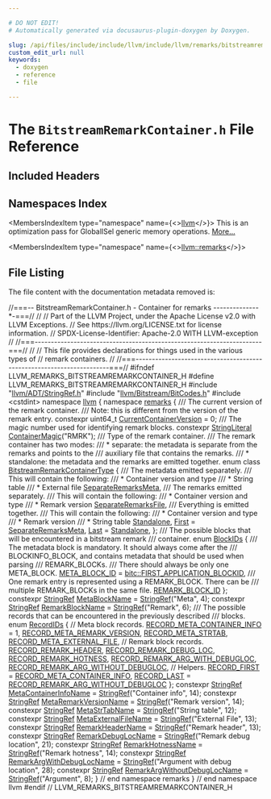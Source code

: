 ```yaml
---

# DO NOT EDIT!
# Automatically generated via docusaurus-plugin-doxygen by Doxygen.

slug: /api/files/include/include/llvm/include/llvm/remarks/bitstreamremarkcontainer-h
custom_edit_url: null
keywords:
  - doxygen
  - reference
  - file

---
```





# The `BitstreamRemarkContainer.h` File Reference

<DoxygenPage pluginConfig={pluginConfig}>



## Included Headers

<IncludesList>
<IncludesListItem
  filePath="llvm/ADT/StringRef.h"
  permalink="/docs/api/files/include/include/llvm/include/llvm/adt/stringref-h"
  isLocal="true" />
<IncludesListItem
  filePath="llvm/Bitstream/BitCodes.h"
  permalink="/docs/api/files/include/include/llvm/include/llvm/bitstream/bitcodes-h"
  isLocal="true" />
<IncludesListItem
  filePath="cstdint"
  permalink=""
  isLocal="false" />
</IncludesList>

## Namespaces Index

<MembersIndex>

<MembersIndexItem
  type="namespace"
  name={<><a href="/docs/api/namespaces/llvm">llvm</a></>}>
This is an optimization pass for GlobalISel generic memory operations. <a href="/docs/api/namespaces/llvm/#details">More...</a>
</MembersIndexItem>

<MembersIndexItem
  type="namespace"
  name={<><a href="/docs/api/namespaces/llvm/remarks">llvm::remarks</a></>}>
</MembersIndexItem>

</MembersIndex>


## File Listing

The file content with the documentation metadata removed is:

<ProgramListing>

<Link id="l00001" /><CodeLine lineNumber="1"><Highlight kind="comment">//===-- BitstreamRemarkContainer.h - Container for remarks --------------&#42;-===//</Highlight><Highlight kind="normal"></Highlight></CodeLine>
<Link id="l00002" /><CodeLine lineNumber="2"><Highlight kind="normal"></Highlight><Highlight kind="comment">//</Highlight><Highlight kind="normal"></Highlight></CodeLine>
<Link id="l00003" /><CodeLine lineNumber="3"><Highlight kind="normal"></Highlight><Highlight kind="comment">// Part of the LLVM Project, under the Apache License v2.0 with LLVM Exceptions.</Highlight><Highlight kind="normal"></Highlight></CodeLine>
<Link id="l00004" /><CodeLine lineNumber="4"><Highlight kind="normal"></Highlight><Highlight kind="comment">// See https://llvm.org/LICENSE.txt for license information.</Highlight><Highlight kind="normal"></Highlight></CodeLine>
<Link id="l00005" /><CodeLine lineNumber="5"><Highlight kind="normal"></Highlight><Highlight kind="comment">// SPDX-License-Identifier: Apache-2.0 WITH LLVM-exception</Highlight><Highlight kind="normal"></Highlight></CodeLine>
<Link id="l00006" /><CodeLine lineNumber="6"><Highlight kind="normal"></Highlight><Highlight kind="comment">//</Highlight><Highlight kind="normal"></Highlight></CodeLine>
<Link id="l00007" /><CodeLine lineNumber="7"><Highlight kind="normal"></Highlight><Highlight kind="comment">//===----------------------------------------------------------------------===//</Highlight><Highlight kind="normal"></Highlight></CodeLine>
<Link id="l00008" /><CodeLine lineNumber="8"><Highlight kind="normal"></Highlight><Highlight kind="comment">//</Highlight><Highlight kind="normal"></Highlight></CodeLine>
<Link id="l00009" /><CodeLine lineNumber="9"><Highlight kind="normal"></Highlight><Highlight kind="comment">// This file provides declarations for things used in the various types of</Highlight><Highlight kind="normal"></Highlight></CodeLine>
<Link id="l00010" /><CodeLine lineNumber="10"><Highlight kind="normal"></Highlight><Highlight kind="comment">// remark containers.</Highlight><Highlight kind="normal"></Highlight></CodeLine>
<Link id="l00011" /><CodeLine lineNumber="11"><Highlight kind="normal"></Highlight><Highlight kind="comment">//</Highlight><Highlight kind="normal"></Highlight></CodeLine>
<Link id="l00012" /><CodeLine lineNumber="12"><Highlight kind="normal"></Highlight><Highlight kind="comment">//===----------------------------------------------------------------------===//</Highlight><Highlight kind="normal"></Highlight></CodeLine>
<Link id="l00013" /><CodeLine lineNumber="13"><Highlight kind="normal"></Highlight></CodeLine>
<Link id="l00014" /><CodeLine lineNumber="14"><Highlight kind="normal"></Highlight><Highlight kind="preprocessor">#ifndef LLVM&#95;REMARKS&#95;BITSTREAMREMARKCONTAINER&#95;H</Highlight><Highlight kind="normal"></Highlight></CodeLine>
<Link id="l00015" /><CodeLine lineNumber="15"><Highlight kind="normal"></Highlight><Highlight kind="preprocessor">#define LLVM&#95;REMARKS&#95;BITSTREAMREMARKCONTAINER&#95;H</Highlight><Highlight kind="normal"></Highlight></CodeLine>
<Link id="l00016" /><CodeLine lineNumber="16"><Highlight kind="normal"></Highlight></CodeLine>
<Link id="l00017" /><CodeLine lineNumber="17"><Highlight kind="normal"></Highlight><Highlight kind="preprocessor">#include &quot;<a href="/docs/api/files/include/include/llvm/include/llvm/adt/stringref-h">llvm/ADT/StringRef.h</a>&quot;</Highlight><Highlight kind="normal"></Highlight></CodeLine>
<Link id="l00018" /><CodeLine lineNumber="18"><Highlight kind="normal"></Highlight><Highlight kind="preprocessor">#include &quot;<a href="/docs/api/files/include/include/llvm/include/llvm/bitstream/bitcodes-h">llvm/Bitstream/BitCodes.h</a>&quot;</Highlight><Highlight kind="normal"></Highlight></CodeLine>
<Link id="l00019" /><CodeLine lineNumber="19"><Highlight kind="normal"></Highlight><Highlight kind="preprocessor">#include &lt;cstdint&gt;</Highlight><Highlight kind="normal"></Highlight></CodeLine>
<Link id="l00020" /><CodeLine lineNumber="20"><Highlight kind="normal"></Highlight></CodeLine>
<Link id="l00021" /><CodeLine lineNumber="21"><Highlight kind="normal"></Highlight><Highlight kind="keyword">namespace </Highlight><Highlight kind="normal"><a href="/docs/api/namespaces/llvm">llvm</a> &#123;</Highlight></CodeLine>
<Link id="l00022" /><CodeLine lineNumber="22"><Highlight kind="normal"></Highlight><Highlight kind="keyword">namespace </Highlight><Highlight kind="normal"><a href="/docs/api/namespaces/llvm/remarks">remarks</a> &#123;</Highlight></CodeLine>
<Link id="l00023" /><CodeLine lineNumber="23"><Highlight kind="normal"></Highlight><Highlight kind="comment"></Highlight></CodeLine>
<Link id="l00024" /><CodeLine lineNumber="24"><Highlight kind="comment">/// The current version of the remark container.</Highlight></CodeLine>
<Link id="l00025" /><CodeLine lineNumber="25"><Highlight kind="comment">/// Note: this is different from the version of the remark entry.</Highlight><Highlight kind="normal"></Highlight></CodeLine>
<Link id="l00026" /><CodeLine lineNumber="26" lineLink="/docs/api/namespaces/llvm/remarks/#a3f42c1ba51663eaef716aaed6589efce"><Highlight kind="normal"></Highlight><Highlight kind="keyword">constexpr</Highlight><Highlight kind="normal"> uint64&#95;t <a href="/docs/api/namespaces/llvm/remarks/#a3f42c1ba51663eaef716aaed6589efce">CurrentContainerVersion</a> = 0;</Highlight><Highlight kind="comment"></Highlight></CodeLine>
<Link id="l00027" /><CodeLine lineNumber="27"><Highlight kind="comment">/// The magic number used for identifying remark blocks.</Highlight><Highlight kind="normal"></Highlight></CodeLine>
<Link id="l00028" /><CodeLine lineNumber="28" lineLink="/docs/api/namespaces/llvm/remarks/#acc638ffc46bd235e04176e244948a300"><Highlight kind="normal"></Highlight><Highlight kind="keyword">constexpr</Highlight><Highlight kind="normal"> <a href="/docs/api/classes/llvm/stringliteral">StringLiteral</a> <a href="/docs/api/namespaces/llvm/remarks/#acc638ffc46bd235e04176e244948a300">ContainerMagic</a>(</Highlight><Highlight kind="stringliteral">&quot;RMRK&quot;</Highlight><Highlight kind="normal">);</Highlight></CodeLine>
<Link id="l00029" /><CodeLine lineNumber="29"><Highlight kind="normal"></Highlight><Highlight kind="comment"></Highlight></CodeLine>
<Link id="l00030" /><CodeLine lineNumber="30"><Highlight kind="comment">/// Type of the remark container.</Highlight></CodeLine>
<Link id="l00031" /><CodeLine lineNumber="31"><Highlight kind="comment">/// The remark container has two modes:</Highlight></CodeLine>
<Link id="l00032" /><CodeLine lineNumber="32"><Highlight kind="comment">/// &#42; separate: the metadata is separate from the remarks and points to the</Highlight></CodeLine>
<Link id="l00033" /><CodeLine lineNumber="33"><Highlight kind="comment">///             auxiliary file that contains the remarks.</Highlight></CodeLine>
<Link id="l00034" /><CodeLine lineNumber="34"><Highlight kind="comment">/// &#42; standalone: the metadata and the remarks are emitted together.</Highlight><Highlight kind="normal"></Highlight></CodeLine>
<Link id="l00035" /><CodeLine lineNumber="35" lineLink="/docs/api/namespaces/llvm/remarks/#a07f17102dd54c318b10c6c6009e27e1e"><Highlight kind="normal"></Highlight><Highlight kind="keyword">enum class</Highlight><Highlight kind="normal"> <a href="/docs/api/namespaces/llvm/remarks/#a07f17102dd54c318b10c6c6009e27e1e">BitstreamRemarkContainerType</a> &#123;</Highlight><Highlight kind="comment"></Highlight></CodeLine>
<Link id="l00036" /><CodeLine lineNumber="36"><Highlight kind="comment">  /// The metadata emitted separately.</Highlight></CodeLine>
<Link id="l00037" /><CodeLine lineNumber="37"><Highlight kind="comment">  /// This will contain the following:</Highlight></CodeLine>
<Link id="l00038" /><CodeLine lineNumber="38"><Highlight kind="comment">  /// &#42; Container version and type</Highlight></CodeLine>
<Link id="l00039" /><CodeLine lineNumber="39"><Highlight kind="comment">  /// &#42; String table</Highlight></CodeLine>
<Link id="l00040" /><CodeLine lineNumber="40"><Highlight kind="comment">  /// &#42; External file</Highlight><Highlight kind="normal"></Highlight></CodeLine>
<Link id="l00041" /><CodeLine lineNumber="41" lineLink="/docs/api/namespaces/llvm/remarks/#a07f17102dd54c318b10c6c6009e27e1ea4169738237fc9d6c1463bd5260de6c91"><Highlight kind="normal">  <a href="/docs/api/namespaces/llvm/remarks/#a07f17102dd54c318b10c6c6009e27e1ea4169738237fc9d6c1463bd5260de6c91">SeparateRemarksMeta</a>,</Highlight><Highlight kind="comment"></Highlight></CodeLine>
<Link id="l00042" /><CodeLine lineNumber="42"><Highlight kind="comment">  /// The remarks emitted separately.</Highlight></CodeLine>
<Link id="l00043" /><CodeLine lineNumber="43"><Highlight kind="comment">  /// This will contain the following:</Highlight></CodeLine>
<Link id="l00044" /><CodeLine lineNumber="44"><Highlight kind="comment">  /// &#42; Container version and type</Highlight></CodeLine>
<Link id="l00045" /><CodeLine lineNumber="45"><Highlight kind="comment">  /// &#42; Remark version</Highlight><Highlight kind="normal"></Highlight></CodeLine>
<Link id="l00046" /><CodeLine lineNumber="46" lineLink="/docs/api/namespaces/llvm/remarks/#a07f17102dd54c318b10c6c6009e27e1ea2a431092369d68b3ddf5f61852fee1a9"><Highlight kind="normal">  <a href="/docs/api/namespaces/llvm/remarks/#a07f17102dd54c318b10c6c6009e27e1ea2a431092369d68b3ddf5f61852fee1a9">SeparateRemarksFile</a>,</Highlight><Highlight kind="comment"></Highlight></CodeLine>
<Link id="l00047" /><CodeLine lineNumber="47"><Highlight kind="comment">  /// Everything is emitted together.</Highlight></CodeLine>
<Link id="l00048" /><CodeLine lineNumber="48"><Highlight kind="comment">  /// This will contain the following:</Highlight></CodeLine>
<Link id="l00049" /><CodeLine lineNumber="49"><Highlight kind="comment">  /// &#42; Container version and type</Highlight></CodeLine>
<Link id="l00050" /><CodeLine lineNumber="50"><Highlight kind="comment">  /// &#42; Remark version</Highlight></CodeLine>
<Link id="l00051" /><CodeLine lineNumber="51"><Highlight kind="comment">  /// &#42; String table</Highlight><Highlight kind="normal"></Highlight></CodeLine>
<Link id="l00052" /><CodeLine lineNumber="52" lineLink="/docs/api/namespaces/llvm/remarks/#a07f17102dd54c318b10c6c6009e27e1ea5c80f101108a356211fcb26b3f83eabb"><Highlight kind="normal">  <a href="/docs/api/namespaces/llvm/remarks/#a07f17102dd54c318b10c6c6009e27e1ea5c80f101108a356211fcb26b3f83eabb">Standalone</a>,</Highlight></CodeLine>
<Link id="l00053" /><CodeLine lineNumber="53" lineLink="/docs/api/namespaces/llvm/remarks/#a07f17102dd54c318b10c6c6009e27e1ea7fb55ed0b7a30342ba6da306428cae04"><Highlight kind="normal">  <a href="/docs/api/namespaces/llvm/remarks/#a07f17102dd54c318b10c6c6009e27e1ea7fb55ed0b7a30342ba6da306428cae04">First</a> = <a href="/docs/api/namespaces/llvm/remarks/#a07f17102dd54c318b10c6c6009e27e1ea4169738237fc9d6c1463bd5260de6c91">SeparateRemarksMeta</a>,</Highlight></CodeLine>
<Link id="l00054" /><CodeLine lineNumber="54" lineLink="/docs/api/namespaces/llvm/remarks/#a07f17102dd54c318b10c6c6009e27e1ead55b30607c2a9a2616347d6edb789f6b"><Highlight kind="normal">  <a href="/docs/api/namespaces/llvm/remarks/#a07f17102dd54c318b10c6c6009e27e1ead55b30607c2a9a2616347d6edb789f6b">Last</a> = <a href="/docs/api/namespaces/llvm/remarks/#a07f17102dd54c318b10c6c6009e27e1ea5c80f101108a356211fcb26b3f83eabb">Standalone</a>,</Highlight></CodeLine>
<Link id="l00055" /><CodeLine lineNumber="55"><Highlight kind="normal">&#125;;</Highlight></CodeLine>
<Link id="l00056" /><CodeLine lineNumber="56"><Highlight kind="normal"></Highlight><Highlight kind="comment"></Highlight></CodeLine>
<Link id="l00057" /><CodeLine lineNumber="57"><Highlight kind="comment">/// The possible blocks that will be encountered in a bitstream remark</Highlight></CodeLine>
<Link id="l00058" /><CodeLine lineNumber="58"><Highlight kind="comment">/// container.</Highlight><Highlight kind="normal"></Highlight></CodeLine>
<Link id="l00059" /><CodeLine lineNumber="59" lineLink="/docs/api/namespaces/llvm/remarks/#a30a2d98c5581ada910c6b48afde25d7f"><Highlight kind="normal"></Highlight><Highlight kind="keyword">enum</Highlight><Highlight kind="normal"> <a href="/docs/api/namespaces/llvm/remarks/#a30a2d98c5581ada910c6b48afde25d7f">BlockIDs</a> &#123;</Highlight><Highlight kind="comment"></Highlight></CodeLine>
<Link id="l00060" /><CodeLine lineNumber="60"><Highlight kind="comment">  /// The metadata block is mandatory. It should always come after the</Highlight></CodeLine>
<Link id="l00061" /><CodeLine lineNumber="61"><Highlight kind="comment">  /// BLOCKINFO&#95;BLOCK, and contains metadata that should be used when parsing</Highlight></CodeLine>
<Link id="l00062" /><CodeLine lineNumber="62"><Highlight kind="comment">  /// REMARK&#95;BLOCKs.</Highlight></CodeLine>
<Link id="l00063" /><CodeLine lineNumber="63"><Highlight kind="comment">  /// There should always be only one META&#95;BLOCK.</Highlight><Highlight kind="normal"></Highlight></CodeLine>
<Link id="l00064" /><CodeLine lineNumber="64" lineLink="/docs/api/namespaces/llvm/remarks/#a30a2d98c5581ada910c6b48afde25d7fa96cbb9f0138fc55670ed8eced6af857d"><Highlight kind="normal">  <a href="/docs/api/namespaces/llvm/remarks/#a30a2d98c5581ada910c6b48afde25d7fa96cbb9f0138fc55670ed8eced6af857d">META&#95;BLOCK&#95;ID</a> = <a href="/docs/api/namespaces/llvm/bitc/#a8cd4dd534ba6c31e93a88ca286c4f0e5ace7b0ab991cf2f44fb20f2f69cd3fdaa">bitc::FIRST&#95;APPLICATION&#95;BLOCKID</a>,</Highlight><Highlight kind="comment"></Highlight></CodeLine>
<Link id="l00065" /><CodeLine lineNumber="65"><Highlight kind="comment">  /// One remark entry is represented using a REMARK&#95;BLOCK. There can be</Highlight></CodeLine>
<Link id="l00066" /><CodeLine lineNumber="66"><Highlight kind="comment">  /// multiple REMARK&#95;BLOCKs in the same file.</Highlight><Highlight kind="normal"></Highlight></CodeLine>
<Link id="l00067" /><CodeLine lineNumber="67" lineLink="/docs/api/namespaces/llvm/remarks/#a30a2d98c5581ada910c6b48afde25d7fa6bbe4805277c5857c0c4b7abe5253525"><Highlight kind="normal">  <a href="/docs/api/namespaces/llvm/remarks/#a30a2d98c5581ada910c6b48afde25d7fa6bbe4805277c5857c0c4b7abe5253525">REMARK&#95;BLOCK&#95;ID</a></Highlight></CodeLine>
<Link id="l00068" /><CodeLine lineNumber="68"><Highlight kind="normal">&#125;;</Highlight></CodeLine>
<Link id="l00069" /><CodeLine lineNumber="69"><Highlight kind="normal"></Highlight></CodeLine>
<Link id="l00070" /><CodeLine lineNumber="70" lineLink="/docs/api/namespaces/llvm/remarks/#a77f13ca388c6b1db5b3d3bb898c46fdf"><Highlight kind="normal"></Highlight><Highlight kind="keyword">constexpr</Highlight><Highlight kind="normal"> <a href="/docs/api/classes/llvm/stringref">StringRef</a> <a href="/docs/api/namespaces/llvm/remarks/#a77f13ca388c6b1db5b3d3bb898c46fdf">MetaBlockName</a> = <a href="/docs/api/classes/llvm/stringref">StringRef</a>(</Highlight><Highlight kind="stringliteral">&quot;Meta&quot;</Highlight><Highlight kind="normal">, 4);</Highlight></CodeLine>
<Link id="l00071" /><CodeLine lineNumber="71" lineLink="/docs/api/namespaces/llvm/remarks/#a0759084cfd0a1be0cb02b8591834e1c8"><Highlight kind="normal"></Highlight><Highlight kind="keyword">constexpr</Highlight><Highlight kind="normal"> <a href="/docs/api/classes/llvm/stringref">StringRef</a> <a href="/docs/api/namespaces/llvm/remarks/#a0759084cfd0a1be0cb02b8591834e1c8">RemarkBlockName</a> = <a href="/docs/api/classes/llvm/stringref">StringRef</a>(</Highlight><Highlight kind="stringliteral">&quot;Remark&quot;</Highlight><Highlight kind="normal">, 6);</Highlight></CodeLine>
<Link id="l00072" /><CodeLine lineNumber="72"><Highlight kind="normal"></Highlight><Highlight kind="comment"></Highlight></CodeLine>
<Link id="l00073" /><CodeLine lineNumber="73"><Highlight kind="comment">/// The possible records that can be encountered in the previously described</Highlight></CodeLine>
<Link id="l00074" /><CodeLine lineNumber="74"><Highlight kind="comment">/// blocks.</Highlight><Highlight kind="normal"></Highlight></CodeLine>
<Link id="l00075" /><CodeLine lineNumber="75" lineLink="/docs/api/namespaces/llvm/remarks/#aeef144afcf67defcc6b922ea2612a83f"><Highlight kind="normal"></Highlight><Highlight kind="keyword">enum</Highlight><Highlight kind="normal"> <a href="/docs/api/namespaces/llvm/remarks/#aeef144afcf67defcc6b922ea2612a83f">RecordIDs</a> &#123;</Highlight></CodeLine>
<Link id="l00076" /><CodeLine lineNumber="76"><Highlight kind="normal">  </Highlight><Highlight kind="comment">// Meta block records.</Highlight><Highlight kind="normal"></Highlight></CodeLine>
<Link id="l00077" /><CodeLine lineNumber="77" lineLink="/docs/api/namespaces/llvm/remarks/#aeef144afcf67defcc6b922ea2612a83fab594601a3780245b09d12bc9827eaafa"><Highlight kind="normal">  <a href="/docs/api/namespaces/llvm/remarks/#aeef144afcf67defcc6b922ea2612a83fab594601a3780245b09d12bc9827eaafa">RECORD&#95;META&#95;CONTAINER&#95;INFO</a> = 1,</Highlight></CodeLine>
<Link id="l00078" /><CodeLine lineNumber="78" lineLink="/docs/api/namespaces/llvm/remarks/#aeef144afcf67defcc6b922ea2612a83fa3257414078656415dda5988b7a497fbf"><Highlight kind="normal">  <a href="/docs/api/namespaces/llvm/remarks/#aeef144afcf67defcc6b922ea2612a83fa3257414078656415dda5988b7a497fbf">RECORD&#95;META&#95;REMARK&#95;VERSION</a>,</Highlight></CodeLine>
<Link id="l00079" /><CodeLine lineNumber="79" lineLink="/docs/api/namespaces/llvm/remarks/#aeef144afcf67defcc6b922ea2612a83fa67132c432a4ef085fa04581bf9964ee9"><Highlight kind="normal">  <a href="/docs/api/namespaces/llvm/remarks/#aeef144afcf67defcc6b922ea2612a83fa67132c432a4ef085fa04581bf9964ee9">RECORD&#95;META&#95;STRTAB</a>,</Highlight></CodeLine>
<Link id="l00080" /><CodeLine lineNumber="80" lineLink="/docs/api/namespaces/llvm/remarks/#aeef144afcf67defcc6b922ea2612a83faec8eaa274dde3835551571eb0fe9a985"><Highlight kind="normal">  <a href="/docs/api/namespaces/llvm/remarks/#aeef144afcf67defcc6b922ea2612a83faec8eaa274dde3835551571eb0fe9a985">RECORD&#95;META&#95;EXTERNAL&#95;FILE</a>,</Highlight></CodeLine>
<Link id="l00081" /><CodeLine lineNumber="81"><Highlight kind="normal">  </Highlight><Highlight kind="comment">// Remark block records.</Highlight><Highlight kind="normal"></Highlight></CodeLine>
<Link id="l00082" /><CodeLine lineNumber="82" lineLink="/docs/api/namespaces/llvm/remarks/#aeef144afcf67defcc6b922ea2612a83fad48248d7c205d6a54125b2b6c10bb5cb"><Highlight kind="normal">  <a href="/docs/api/namespaces/llvm/remarks/#aeef144afcf67defcc6b922ea2612a83fad48248d7c205d6a54125b2b6c10bb5cb">RECORD&#95;REMARK&#95;HEADER</a>,</Highlight></CodeLine>
<Link id="l00083" /><CodeLine lineNumber="83" lineLink="/docs/api/namespaces/llvm/remarks/#aeef144afcf67defcc6b922ea2612a83fad5259ac7c5361f20e4ee591fb5d1c536"><Highlight kind="normal">  <a href="/docs/api/namespaces/llvm/remarks/#aeef144afcf67defcc6b922ea2612a83fad5259ac7c5361f20e4ee591fb5d1c536">RECORD&#95;REMARK&#95;DEBUG&#95;LOC</a>,</Highlight></CodeLine>
<Link id="l00084" /><CodeLine lineNumber="84" lineLink="/docs/api/namespaces/llvm/remarks/#aeef144afcf67defcc6b922ea2612a83fab81a5e37436c29b092e2a6a6db252d7b"><Highlight kind="normal">  <a href="/docs/api/namespaces/llvm/remarks/#aeef144afcf67defcc6b922ea2612a83fab81a5e37436c29b092e2a6a6db252d7b">RECORD&#95;REMARK&#95;HOTNESS</a>,</Highlight></CodeLine>
<Link id="l00085" /><CodeLine lineNumber="85" lineLink="/docs/api/namespaces/llvm/remarks/#aeef144afcf67defcc6b922ea2612a83fab47a0f52d7a068b383bb8efa7bc4c964"><Highlight kind="normal">  <a href="/docs/api/namespaces/llvm/remarks/#aeef144afcf67defcc6b922ea2612a83fab47a0f52d7a068b383bb8efa7bc4c964">RECORD&#95;REMARK&#95;ARG&#95;WITH&#95;DEBUGLOC</a>,</Highlight></CodeLine>
<Link id="l00086" /><CodeLine lineNumber="86" lineLink="/docs/api/namespaces/llvm/remarks/#aeef144afcf67defcc6b922ea2612a83faaf1240d15cbcc04f12c9c7c36d796a7b"><Highlight kind="normal">  <a href="/docs/api/namespaces/llvm/remarks/#aeef144afcf67defcc6b922ea2612a83faaf1240d15cbcc04f12c9c7c36d796a7b">RECORD&#95;REMARK&#95;ARG&#95;WITHOUT&#95;DEBUGLOC</a>,</Highlight></CodeLine>
<Link id="l00087" /><CodeLine lineNumber="87"><Highlight kind="normal">  </Highlight><Highlight kind="comment">// Helpers.</Highlight><Highlight kind="normal"></Highlight></CodeLine>
<Link id="l00088" /><CodeLine lineNumber="88" lineLink="/docs/api/namespaces/llvm/remarks/#aeef144afcf67defcc6b922ea2612a83fa6605dea26f9d10771db78194e8b647e3"><Highlight kind="normal">  <a href="/docs/api/namespaces/llvm/remarks/#aeef144afcf67defcc6b922ea2612a83fa6605dea26f9d10771db78194e8b647e3">RECORD&#95;FIRST</a> = <a href="/docs/api/namespaces/llvm/remarks/#aeef144afcf67defcc6b922ea2612a83fab594601a3780245b09d12bc9827eaafa">RECORD&#95;META&#95;CONTAINER&#95;INFO</a>,</Highlight></CodeLine>
<Link id="l00089" /><CodeLine lineNumber="89" lineLink="/docs/api/namespaces/llvm/remarks/#aeef144afcf67defcc6b922ea2612a83fa74157f8b8c13b1879bd0425953c031ea"><Highlight kind="normal">  <a href="/docs/api/namespaces/llvm/remarks/#aeef144afcf67defcc6b922ea2612a83fa74157f8b8c13b1879bd0425953c031ea">RECORD&#95;LAST</a> = <a href="/docs/api/namespaces/llvm/remarks/#aeef144afcf67defcc6b922ea2612a83faaf1240d15cbcc04f12c9c7c36d796a7b">RECORD&#95;REMARK&#95;ARG&#95;WITHOUT&#95;DEBUGLOC</a></Highlight></CodeLine>
<Link id="l00090" /><CodeLine lineNumber="90"><Highlight kind="normal">&#125;;</Highlight></CodeLine>
<Link id="l00091" /><CodeLine lineNumber="91"><Highlight kind="normal"></Highlight></CodeLine>
<Link id="l00092" /><CodeLine lineNumber="92" lineLink="/docs/api/namespaces/llvm/remarks/#ab466e6828a9a212832f5880878e14d3c"><Highlight kind="normal"></Highlight><Highlight kind="keyword">constexpr</Highlight><Highlight kind="normal"> <a href="/docs/api/classes/llvm/stringref">StringRef</a> <a href="/docs/api/namespaces/llvm/remarks/#ab466e6828a9a212832f5880878e14d3c">MetaContainerInfoName</a> = <a href="/docs/api/classes/llvm/stringref">StringRef</a>(</Highlight><Highlight kind="stringliteral">&quot;Container info&quot;</Highlight><Highlight kind="normal">, 14);</Highlight></CodeLine>
<Link id="l00093" /><CodeLine lineNumber="93" lineLink="/docs/api/namespaces/llvm/remarks/#a58b7d38dc5638703d1dc9ff7cce5872c"><Highlight kind="normal"></Highlight><Highlight kind="keyword">constexpr</Highlight><Highlight kind="normal"> <a href="/docs/api/classes/llvm/stringref">StringRef</a> <a href="/docs/api/namespaces/llvm/remarks/#a58b7d38dc5638703d1dc9ff7cce5872c">MetaRemarkVersionName</a> = <a href="/docs/api/classes/llvm/stringref">StringRef</a>(</Highlight><Highlight kind="stringliteral">&quot;Remark version&quot;</Highlight><Highlight kind="normal">, 14);</Highlight></CodeLine>
<Link id="l00094" /><CodeLine lineNumber="94" lineLink="/docs/api/namespaces/llvm/remarks/#a3e5568f39f022fa7181d124f3e54dbb7"><Highlight kind="normal"></Highlight><Highlight kind="keyword">constexpr</Highlight><Highlight kind="normal"> <a href="/docs/api/classes/llvm/stringref">StringRef</a> <a href="/docs/api/namespaces/llvm/remarks/#a3e5568f39f022fa7181d124f3e54dbb7">MetaStrTabName</a> = <a href="/docs/api/classes/llvm/stringref">StringRef</a>(</Highlight><Highlight kind="stringliteral">&quot;String table&quot;</Highlight><Highlight kind="normal">, 12);</Highlight></CodeLine>
<Link id="l00095" /><CodeLine lineNumber="95" lineLink="/docs/api/namespaces/llvm/remarks/#adae35d03ba055f25fc95a9be115921e3"><Highlight kind="normal"></Highlight><Highlight kind="keyword">constexpr</Highlight><Highlight kind="normal"> <a href="/docs/api/classes/llvm/stringref">StringRef</a> <a href="/docs/api/namespaces/llvm/remarks/#adae35d03ba055f25fc95a9be115921e3">MetaExternalFileName</a> = <a href="/docs/api/classes/llvm/stringref">StringRef</a>(</Highlight><Highlight kind="stringliteral">&quot;External File&quot;</Highlight><Highlight kind="normal">, 13);</Highlight></CodeLine>
<Link id="l00096" /><CodeLine lineNumber="96" lineLink="/docs/api/namespaces/llvm/remarks/#ab4d17c35a7e3a10739ced57234d1578c"><Highlight kind="normal"></Highlight><Highlight kind="keyword">constexpr</Highlight><Highlight kind="normal"> <a href="/docs/api/classes/llvm/stringref">StringRef</a> <a href="/docs/api/namespaces/llvm/remarks/#ab4d17c35a7e3a10739ced57234d1578c">RemarkHeaderName</a> = <a href="/docs/api/classes/llvm/stringref">StringRef</a>(</Highlight><Highlight kind="stringliteral">&quot;Remark header&quot;</Highlight><Highlight kind="normal">, 13);</Highlight></CodeLine>
<Link id="l00097" /><CodeLine lineNumber="97" lineLink="/docs/api/namespaces/llvm/remarks/#aff0ebf16870352d7db8ce51b03cae117"><Highlight kind="normal"></Highlight><Highlight kind="keyword">constexpr</Highlight><Highlight kind="normal"> <a href="/docs/api/classes/llvm/stringref">StringRef</a> <a href="/docs/api/namespaces/llvm/remarks/#aff0ebf16870352d7db8ce51b03cae117">RemarkDebugLocName</a> = <a href="/docs/api/classes/llvm/stringref">StringRef</a>(</Highlight><Highlight kind="stringliteral">&quot;Remark debug location&quot;</Highlight><Highlight kind="normal">, 21);</Highlight></CodeLine>
<Link id="l00098" /><CodeLine lineNumber="98" lineLink="/docs/api/namespaces/llvm/remarks/#a2395c19ea0f854bdda64e67246cae15b"><Highlight kind="normal"></Highlight><Highlight kind="keyword">constexpr</Highlight><Highlight kind="normal"> <a href="/docs/api/classes/llvm/stringref">StringRef</a> <a href="/docs/api/namespaces/llvm/remarks/#a2395c19ea0f854bdda64e67246cae15b">RemarkHotnessName</a> = <a href="/docs/api/classes/llvm/stringref">StringRef</a>(</Highlight><Highlight kind="stringliteral">&quot;Remark hotness&quot;</Highlight><Highlight kind="normal">, 14);</Highlight></CodeLine>
<Link id="l00099" /><CodeLine lineNumber="99" lineLink="/docs/api/namespaces/llvm/remarks/#a33ae48f00781a97a560552ef504e5871"><Highlight kind="normal"></Highlight><Highlight kind="keyword">constexpr</Highlight><Highlight kind="normal"> <a href="/docs/api/classes/llvm/stringref">StringRef</a> <a href="/docs/api/namespaces/llvm/remarks/#a33ae48f00781a97a560552ef504e5871">RemarkArgWithDebugLocName</a> =</Highlight></CodeLine>
<Link id="l00100" /><CodeLine lineNumber="100"><Highlight kind="normal">    <a href="/docs/api/classes/llvm/stringref">StringRef</a>(</Highlight><Highlight kind="stringliteral">&quot;Argument with debug location&quot;</Highlight><Highlight kind="normal">, 28);</Highlight></CodeLine>
<Link id="l00101" /><CodeLine lineNumber="101" lineLink="/docs/api/namespaces/llvm/remarks/#ae43a4d0711727eb9e7a49062478f46f5"><Highlight kind="normal"></Highlight><Highlight kind="keyword">constexpr</Highlight><Highlight kind="normal"> <a href="/docs/api/classes/llvm/stringref">StringRef</a> <a href="/docs/api/namespaces/llvm/remarks/#ae43a4d0711727eb9e7a49062478f46f5">RemarkArgWithoutDebugLocName</a> = <a href="/docs/api/classes/llvm/stringref">StringRef</a>(</Highlight><Highlight kind="stringliteral">&quot;Argument&quot;</Highlight><Highlight kind="normal">, 8);</Highlight></CodeLine>
<Link id="l00102" /><CodeLine lineNumber="102"><Highlight kind="normal"></Highlight></CodeLine>
<Link id="l00103" /><CodeLine lineNumber="103"><Highlight kind="normal">&#125; </Highlight><Highlight kind="comment">// end namespace remarks</Highlight><Highlight kind="normal"></Highlight></CodeLine>
<Link id="l00104" /><CodeLine lineNumber="104"><Highlight kind="normal">&#125; </Highlight><Highlight kind="comment">// end namespace llvm</Highlight><Highlight kind="normal"></Highlight></CodeLine>
<Link id="l00105" /><CodeLine lineNumber="105"><Highlight kind="normal"></Highlight></CodeLine>
<Link id="l00106" /><CodeLine lineNumber="106"><Highlight kind="normal"></Highlight><Highlight kind="preprocessor">#endif </Highlight><Highlight kind="comment">// LLVM&#95;REMARKS&#95;BITSTREAMREMARKCONTAINER&#95;H</Highlight><Highlight kind="normal"></Highlight></CodeLine>

</ProgramListing>

</DoxygenPage>
